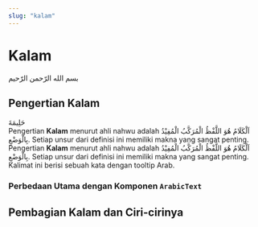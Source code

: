 ```yaml
---
slug: "kalam"
---
```



# Kalam

<div style={{textAlign: 'center', fontSize: '2rem'}}><AR>بسم الله الرّحمن الرّحيم</AR></div>

## Pengertian Kalam
<ArabicText
  arabicText="اَلْكَلَامُ هُوَ اللَّفْظُ الْمُرَكَّبُ، الْمُفِيْدُ بِالْوَضْعِ"
  translation="Kalam adalah lafadz yang tersusun, yang memberikan faedah (makna yang lengkap), dan disengaja."
/>

<AR ex="true">حَلِيمَةَ</AR>\
Pengertian **Kalam** menurut ahli nahwu adalah <AR tooltip="Lafadz yang tersusun, memberikan faedah, dan disengaja">اَلْكَلَامُ هُوَ اللَّفْظُ الْمُرَكَّبُ الْمُفِيْدُ بِالْوَضْعِ</AR>. Setiap unsur dari definisi ini memiliki makna yang sangat penting.\
Pengertian **Kalam** menurut ahli nahwu adalah <AR>اَلْكَلَامُ هُوَ اللَّفْظُ الْمُرَكَّبُ الْمُفِيْدُ بِالْوَضْعِ</AR>. Setiap unsur dari definisi ini memiliki makna yang sangat penting.
Kalimat ini berisi <ID tooltip="الْكَلَامُ">sebuah kata</ID> dengan tooltip Arab.
### Perbedaan Utama dengan Komponen `ArabicText`

## Pembagian Kalam dan Ciri-cirinya
<ArabicText
  arabicText="وأقسامُه ثلاثة: اِسمٌ ، وفعلٌ، وحَرفٌ جاءَ لمَعنى. 
فالاسم يُعرَفُ بالخَفضِ، والتنوينِ ،ودخولِ الألف واللام، وحروفِ الخَفضِ وهي: مِن، واِلى ،وعَن، وعلى، وفِي ، ورُبَّ، والباءُ، والكافُ، واللامُ، وحروفِ القَسَم وهي:الواو، والباء، والتاء. 
والفعلُ يُعرَفُ بقد، والسِّين، وسَوف،وتاء التأنيث الساكنة. 
والحرفُ ما لا يَصلُحُ معه دليلُ الاسم ولا دليل الفعل. 
"
/>
